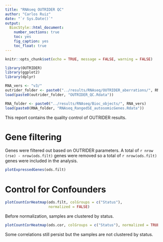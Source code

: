 ```yaml
---
title: "RNAseq OUTRIDER QC"
author: "Carlos Ruiz"
date: "`r Sys.Date()`"
output:
  BiocStyle::html_document:
    number_sections: true
    toc: yes
    fig_caption: yes
    toc_float: true
---
```


```r
knitr::opts_chunk$set(echo = TRUE, message = FALSE, warning = FALSE)
```

```r
library(OUTRIDER)
library(ggplot2)
library(dplyr)

RNA_vers <- "v3/"
outrider_folder <- paste0("../results/RNAseq/OUTRIDER_aberrations/", RNA_vers)
load(paste0(outrider_folder, "OUTRIDER_QC.Rdata"))

RNA_folder <- paste0("../results/RNAseq/Bioc_objects/", RNA_vers)
load(paste0(RNA_folder, "RNAseq_RangedSE_autosomicGenes.Rdata"))
```

This report contains the quality control of OUTRIDER results.

# Gene filtering

Genes were filtered out based on OUTRIDER parameters. A total of `r nrow (rse) - nrow(ods.filt)` genes were removed so a total of `r nrow(ods.filt)` genes were included in the analysis.

```r
plotExpressedGenes(ods.filt)
```

# Control for Confounders

```r
plotCountCorHeatmap(ods.filt, colGroups = c("Status"),
                    normalized = FALSE)
```

Before normalization, samples are clustered by status.

```r
plotCountCorHeatmap(ods.cor, colGroups = c("Status"), normalized = TRUE)
```

Some correlations still persist but the samples are not clustered by status.